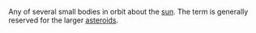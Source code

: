 Any of several small bodies in orbit about the [[sun]].  The term is generally reserved for the larger [[asteroids]].